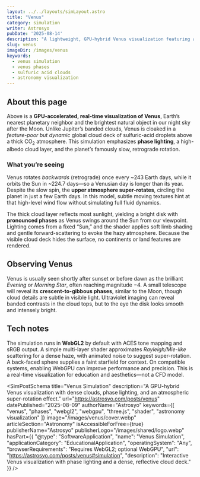 ```yaml
---
layout: ../../layouts/simLayout.astro
title: "Venus"
category: simulation
writer: Astrosyo
pubDate: '2025-08-14'
description: "A lightweight, GPU-hybrid Venus visualization featuring a dense cloud deck, phase lighting, and fast atmospheric super-rotation."
slug: venus
imageDir: /images/venus
keywords:
  - venus simulation
  - venus phases
  - sulfuric acid clouds
  - astronomy visualization
---
```



<div class="">
  <p class="Tool-Explanation"></p>

  <div class="sim-stage" aria-label="Venus simulation canvas" id="simulation">
    <SimCanvas slug="venus"/>
  </div>

  <figcaption class="sim-caption"></figcaption></div>

<div class="sim-article">
  <h2 id="about-this-page">About this page</h2>
  <p>
    Above is a <strong>GPU-accelerated, real-time visualization of Venus</strong>, Earth’s nearest planetary neighbor and the brightest natural object in our night sky after the Moon.
    Unlike Jupiter’s banded clouds, Venus is cloaked in a <em>feature-poor but dynamic</em> global cloud deck of sulfuric-acid droplets above a thick CO<sub>2</sub> atmosphere.
    This simulation emphasizes <strong>phase lighting</strong>, a high-albedo cloud layer, and the planet’s famously slow, retrograde rotation.
  </p>

  <h3 id="what-youre-seeing">What you’re seeing</h3>
  <p>
    Venus rotates <em>backwards</em> (retrograde) once every ~243 Earth days, while it orbits the Sun in ~224.7 days—so a Venusian day is longer than its year.
    Despite the slow spin, the <strong>upper atmosphere super-rotates</strong>, circling the planet in just a few Earth days. In this model, subtle moving textures hint at that
    high-level wind flow without simulating full fluid dynamics.
  </p>
  <p>
    The thick cloud layer reflects most sunlight, yielding a bright disk with <strong>pronounced phases</strong> as Venus swings around the Sun from our viewpoint.
    Lighting comes from a fixed “Sun,” and the shader applies soft limb shading and gentle forward-scattering to evoke the hazy atmosphere.
    Because the visible cloud deck hides the surface, no continents or land features are rendered.
  </p>

  <h2 id="observing-venus">Observing Venus</h2>
  <p>
    Venus is usually seen shortly after sunset or before dawn as the brilliant <em>Evening</em> or <em>Morning Star</em>, often reaching magnitude −4.
    A small telescope will reveal its <strong>crescent-to-gibbous phases</strong>, similar to the Moon, though cloud details are subtle in visible light.
    Ultraviolet imaging can reveal banded contrasts in the cloud tops, but to the eye the disk looks smooth and intensely bright.
  </p>

  <h2 id="tech-notes">Tech notes</h2>
  <p>
    The simulation runs in <strong>WebGL2</strong> by default with ACES tone mapping and sRGB output. A simple multi-layer shader approximates
    <em>Rayleigh/Mie-like</em> scattering for a dense haze, with animated noise to suggest super-rotation. A back-faced sphere supplies a faint starfield for context.
    On compatible systems, enabling WebGPU can improve performance and precision. This is a real-time visualization for education and aesthetics—not a CFD model.
  </p>
</div>

<SimPostSchema
  title="Venus Simulation"
  description="A GPU-hybrid Venus visualization with dense clouds, phase lighting, and an atmospheric super-rotation effect."
  url="https://astrosyo.com/posts/venus"
  datePublished="2025-08-09"
  authorName="Astrosyo"
  keywords={[
    "venus",
    "phases",
    "webgl2",
    "webgpu",
    "three.js",
    "shader",
    "astronomy visualization"
  ]}
  image="/images/venus/cover.webp"
  articleSection="Astronomy"
  isAccessibleForFree={true}
  publisherName="Astrosyo"
  publisherLogo="/images/shared/logo.webp"
  hasPart={{
    "@type": "SoftwareApplication",
    "name": "Venus Simulation",
    "applicationCategory": "EducationalApplication",
    "operatingSystem": "Any",
    "browserRequirements": "Requires WebGL2; optional WebGPU",
    "url": "https://astrosyo.com/posts/venus#simulation",
    "description": "Interactive Venus visualization with phase lighting and a dense, reflective cloud deck."
  }}
/>
